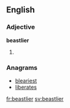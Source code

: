 ==English==

===Adjective===
'''beastlier'''

# {{comparative of|beastly}}

===Anagrams===
* [[bleariest#English|bleariest]]
* [[liberates#English|liberates]]

[[fr:beastlier]]
[[sv:beastlier]]